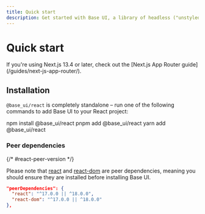 ```yaml
---
title: Quick start
description: Get started with Base UI, a library of headless ("unstyled") React UI components.
---
```


# Quick start

<Description />

<Callout type="info">
  If you're using Next.js 13.4 or later, check out the [Next.js App Router
  guide](/guides/next-js-app-router/).
</Callout>

## Installation

`@base_ui/react` is completely standalone – run one of the following commands to add Base UI to your React project:

<PackageManagerSnippet>
  <Npm>npm install @base_ui/react</Npm>
  <Pnpm>pnpm add @base_ui/react</Pnpm>
  <Yarn>yarn add @base_ui/react</Yarn>
</PackageManagerSnippet>

### Peer dependencies

{/* #react-peer-version */}

Please note that [react](https://www.npmjs.com/package/react) and [react-dom](https://www.npmjs.com/package/react-dom) are peer dependencies, meaning you should ensure they are installed before installing Base UI.

```json
"peerDependencies": {
  "react": "^17.0.0 || ^18.0.0",
  "react-dom": "^17.0.0 || ^18.0.0"
},
```
